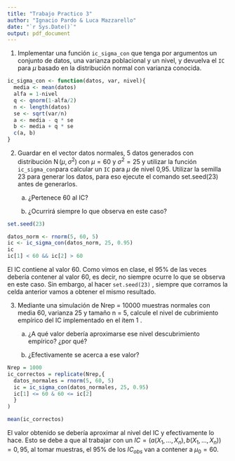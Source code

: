 ```yaml
---
title: "Trabajo Practico 3"
author: "Ignacio Pardo & Luca Mazzarello"
date: "`r Sys.Date()`"
output: pdf_document
---
```


1.  Implementar una función `ic_sigma_con` que tenga por argumentos un conjunto de datos, una varianza poblacional y un nivel, y devuelva el `IC` para $\mu$ basado en la distribución normal con varianza conocida.

```r

ic_sigma_con <- function(datos, var, nivel){
  media <- mean(datos)
  alfa = 1-nivel
  q <- qnorm(1-alfa/2)
  n <- length(datos)
  se <- sqrt(var/n)
  a <- media - q * se
  b <- media + q * se
  c(a, b)
}
```

2.  Guardar en el vector datos normales, 5 datos generados con distribución $\operatorname{N}(\mu, \sigma^2)$ con $\mu = 60$ y $\sigma^2 = 25$ y utilizar la función `ic_sigma_con`para calcular un `IC` para $\mu$ de nivel 0,95. Utilizar la semilla 23 para generar los datos, para eso ejecute el comando set.seed(23) antes de generarlos.
    a.  ¿Pertenece 60 al IC?

    b.  ¿Ocurrirá siempre lo que observa en este caso?

```r

set.seed(23)

datos_norm <- rnorm(5, 60, 5)
ic <- ic_sigma_con(datos_norm, 25, 0.95)
ic
ic[1] < 60 && ic[2] > 60
```

El IC contiene al valor 60. Como vimos en clase, el 95% de las veces debería contener al valor 60, es decir, no siempre ocurre lo que se observa en este caso. Sin embargo, al hacer `set.seed(23)` , siempre que corramos la celda anterior vamos a obtener el mismo resultado.

3.  Mediante una simulación de Nrep = 10000 muestras normales con media 60, varianza 25 y tamaño n = 5, calcule el nivel de cubrimiento empírico del IC implementado en el ítem 1 .
    a.  ¿A qué valor debería aproximarse ese nivel descubrimiento empírico? ¿por qué?

    b.  ¿Efectivamente se acerca a ese valor?

```r
Nrep = 1000
ic_correctos = replicate(Nrep,{
  datos_normales = rnorm(5, 60, 5)
  ic = ic_sigma_con(datos_normales, 25, 0.95)
  ic[1] <= 60 & 60 <= ic[2]
  }
)

mean(ic_correctos)
```

El valor obtenido se debería aproximar al nivel del IC y efectivamente lo hace. Esto se debe a que al trabajar con un $IC = ( a(X_1, … , X_n), b(X_1, … , X_n) ) = 0,95$, al tomar muestras, el $95\%$ de los $IC_{obs}$ van a contener a $\mu_0=60$.
